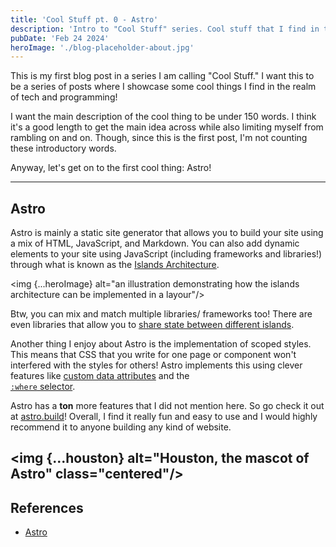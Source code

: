 ```yaml
---
title: 'Cool Stuff pt. 0 - Astro'
description: 'Intro to "Cool Stuff" series. Cool stuff that I find in the realm of tech and programming.'
pubDate: 'Feb 24 2024'
heroImage: './blog-placeholder-about.jpg'
---
```



This is my first blog post in a series I am calling "Cool Stuff."
I want this to be a series of posts where I showcase some cool things I find in the realm of tech and programming!

I want the main description of the cool thing to be under 150 words. 
I think it's a good length to get the main idea across while also limiting myself from rambling on and on.
Though, since this is the first post, I'm not counting these introductory words. 

Anyway, let's get on to the first cool thing: Astro!

---

## Astro

Astro is mainly a static site generator that allows you to build your site using a mix of HTML, JavaScript, and Markdown.
You can also add dynamic elements to your site using JavaScript (including frameworks and libraries!) through what is known as the [Islands Architecture](https://docs.astro.build/en/concepts/islands/).

<img {...heroImage} alt="an illustration demonstrating how the islands architecture can be implemented in a layour"/> 

Btw, you can mix and match multiple libraries/ frameworks too! There are even libraries that allow you to [share state between different islands](https://docs.astro.build/en/recipes/sharing-state-islands/).

Another thing I enjoy about Astro is the implementation of scoped styles.
This means that CSS that you write for one page or component won't interfered with the styles for others!
Astro implements this using clever features like [custom data attributes](https://developer.mozilla.org/en-US/docs/Learn/HTML/Howto/Use_data_attributes) and the [<code> :where</code> selector](https://developer.mozilla.org/en-US/docs/Web/CSS/:where).

Astro has a **ton** more features that I did not mention here. So go check it out at [astro.build](https://astro.build/)!
Overall, I find it really fun and easy to use and I would highly recommend it to anyone building any kind of website.

<img {...houston} alt="Houston, the mascot of Astro" class="centered"/>
---

## References

- [Astro](https://astro.build/)